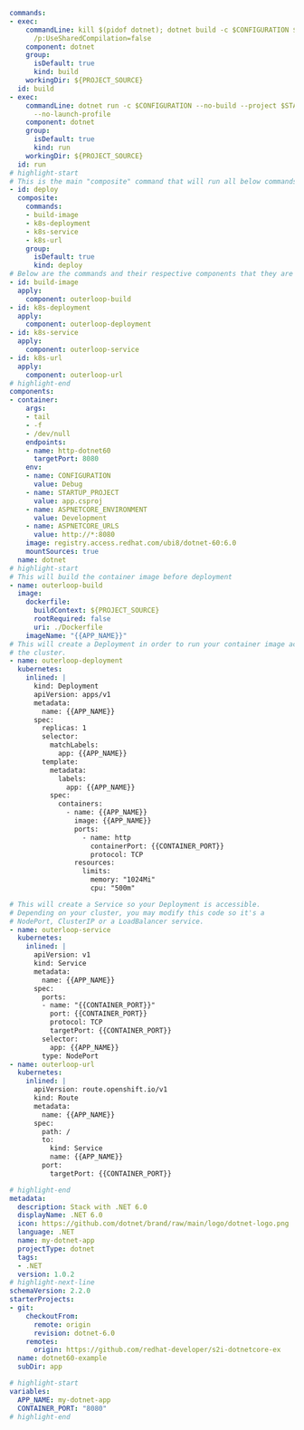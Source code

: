 ```yaml showLineNumbers
commands:
- exec:
    commandLine: kill $(pidof dotnet); dotnet build -c $CONFIGURATION $STARTUP_PROJECT
      /p:UseSharedCompilation=false
    component: dotnet
    group:
      isDefault: true
      kind: build
    workingDir: ${PROJECT_SOURCE}
  id: build
- exec:
    commandLine: dotnet run -c $CONFIGURATION --no-build --project $STARTUP_PROJECT
      --no-launch-profile
    component: dotnet
    group:
      isDefault: true
      kind: run
    workingDir: ${PROJECT_SOURCE}
  id: run
# highlight-start
# This is the main "composite" command that will run all below commands
- id: deploy
  composite:
    commands:
    - build-image
    - k8s-deployment
    - k8s-service
    - k8s-url
    group:
      isDefault: true
      kind: deploy
# Below are the commands and their respective components that they are "linked" to deploy
- id: build-image
  apply:
    component: outerloop-build
- id: k8s-deployment
  apply:
    component: outerloop-deployment
- id: k8s-service
  apply:
    component: outerloop-service
- id: k8s-url
  apply:
    component: outerloop-url
# highlight-end
components:
- container:
    args:
    - tail
    - -f
    - /dev/null
    endpoints:
    - name: http-dotnet60
      targetPort: 8080
    env:
    - name: CONFIGURATION
      value: Debug
    - name: STARTUP_PROJECT
      value: app.csproj
    - name: ASPNETCORE_ENVIRONMENT
      value: Development
    - name: ASPNETCORE_URLS
      value: http://*:8080
    image: registry.access.redhat.com/ubi8/dotnet-60:6.0
    mountSources: true
  name: dotnet
# highlight-start
# This will build the container image before deployment
- name: outerloop-build
  image:
    dockerfile:
      buildContext: ${PROJECT_SOURCE}
      rootRequired: false
      uri: ./Dockerfile
    imageName: "{{APP_NAME}}"
# This will create a Deployment in order to run your container image across
# the cluster.
- name: outerloop-deployment
  kubernetes:
    inlined: |
      kind: Deployment
      apiVersion: apps/v1
      metadata:
        name: {{APP_NAME}}
      spec:
        replicas: 1
        selector:
          matchLabels:
            app: {{APP_NAME}}
        template:
          metadata:
            labels:
              app: {{APP_NAME}}
          spec:
            containers:
              - name: {{APP_NAME}}
                image: {{APP_NAME}}
                ports:
                  - name: http
                    containerPort: {{CONTAINER_PORT}}
                    protocol: TCP
                resources:
                  limits:
                    memory: "1024Mi"
                    cpu: "500m"

# This will create a Service so your Deployment is accessible.
# Depending on your cluster, you may modify this code so it's a
# NodePort, ClusterIP or a LoadBalancer service.
- name: outerloop-service
  kubernetes:
    inlined: |
      apiVersion: v1
      kind: Service
      metadata:
        name: {{APP_NAME}}
      spec:
        ports:
        - name: "{{CONTAINER_PORT}}"
          port: {{CONTAINER_PORT}}
          protocol: TCP
          targetPort: {{CONTAINER_PORT}}
        selector:
          app: {{APP_NAME}}
        type: NodePort
- name: outerloop-url
  kubernetes:
    inlined: |
      apiVersion: route.openshift.io/v1
      kind: Route
      metadata:
        name: {{APP_NAME}}
      spec:
        path: /
        to:
          kind: Service
          name: {{APP_NAME}}
        port:
          targetPort: {{CONTAINER_PORT}}

# highlight-end
metadata:
  description: Stack with .NET 6.0
  displayName: .NET 6.0
  icon: https://github.com/dotnet/brand/raw/main/logo/dotnet-logo.png
  language: .NET
  name: my-dotnet-app
  projectType: dotnet
  tags:
  - .NET
  version: 1.0.2
# highlight-next-line
schemaVersion: 2.2.0
starterProjects:
- git:
    checkoutFrom:
      remote: origin
      revision: dotnet-6.0
    remotes:
      origin: https://github.com/redhat-developer/s2i-dotnetcore-ex
  name: dotnet60-example
  subDir: app

# highlight-start
variables:
  APP_NAME: my-dotnet-app
  CONTAINER_PORT: "8080"
# highlight-end
```